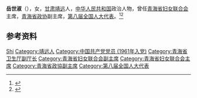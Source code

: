 '''岳世淑'''（{{bd|1940年|3月|}}），女，[[甘肃|甘肃]][[靖远|靖远]]人，[[中华人民共和国|中华人民共和国]]政治人物，曾任[[青海省妇女联合会|青海省妇女联合会]]主席，[[青海省政协|青海省政协]]副主席，[[第八届全国人大代表|第八届全国人大代表]]。<ref>{{Cite book|title=中华人民共和国职官志|author=何虎生, 李耀东, 向常福主编|publisher=中国社会出版社|year=2003|isbn=9787800883934|location=北京|pages=}}</ref><ref>{{Cite web|title=岳世淑|url=http://www.china.com.cn/aboutchina/zhuanti/zgfn/2008-10/10/content_23686844.htm|accessdate=2020-09-07|work=中国网}}</ref>

== 参考资料 ==
{{reflist}}

{{中国人物小作品}}

{{Authority control}}
{{DEFAULTSORT:Yue岳}}
[[Category:岳姓|Shi]]
[[Category:靖远人|Category:靖远人]]
[[Category:中国共产党党员_(1961年入党)|Category:中国共产党党员 (1961年入党)]]
[[Category:青海省卫生厅副厅长|Category:青海省卫生厅副厅长]]
[[Category:青海省妇女联合会副主席|Category:青海省妇女联合会副主席]]
[[Category:青海省妇女联合会主席|Category:青海省妇女联合会主席]]
[[Category:青海省政協副主席|Category:青海省政協副主席]]
[[Category:第八届全国人大代表|Category:第八届全国人大代表]]